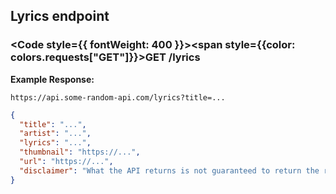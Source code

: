 
## Lyrics endpoint

### <Code style={{ fontWeight: 400 }}><span style={{color: colors.requests["GET"]}}>GET</span> /lyrics</Code>

**Example Response:**
```url filename="URL"
https://api.some-random-api.com/lyrics?title=...
```

```json filename="Response"
{
  "title": "...",
  "artist": "...",
  "lyrics": "...",
  "thumbnail": "https://...",
  "url": "https://...",
  "disclaimer": "What the API returns is not guaranteed to return the right lyrics or have a matching title and author."
}
```
